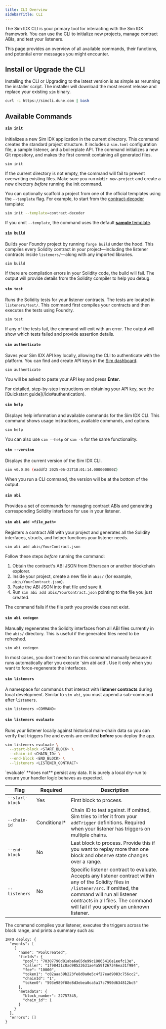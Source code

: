 ```yaml
---
title: CLI Overview
sidebarTitle: CLI
---
```


The Sim IDX CLI is your primary tool for interacting with the Sim IDX framework.
You can use the CLI to initialize new projects, manage contract ABIs, and test your listeners.

This page provides an overview of all available commands, their functions, and potential error messages you might encounter.

## Install or Upgrade the CLI

Installing the CLI or Upgrading to the latest version is as simple as rerunning the installer script.
The installer will download the most recent release and replace your existing `sim` binary.

```bash
curl -L https://simcli.dune.com | bash
```

## Available Commands

#### `sim init`

Initializes a new Sim IDX application in the current directory.
This command creates the standard project structure.
It includes a `sim.toml` configuration file, a sample listener, and a boilerplate API.
The command initializes a new Git repository, and makes the first commit containing all generated files.

```bash
sim init
```

If the current directory is not empty, the command will fail to prevent overwriting existing files.
Make sure you run `mkdir new-project` and create a new directory _before_ running the init command.

You can optionally scaffold a project from one of the official templates using the `--template` flag.
For example, to start from the [contract-decoder](https://github.com/duneanalytics/sim-idx-example-contract-decoder) template:

```bash
sim init --template=contract-decoder
```

If you omit `--template`, the command uses the default [**sample** template](https://github.com/duneanalytics/sim-idx-example-sample-app).

#### `sim build`

Builds your Foundry project by running `forge build` under the hood. This compiles every Solidity contract in your project—including the listener contracts inside `listeners/`—along with any imported libraries.

```bash
sim build
```

If there are compilation errors in your Solidity code, the build will fail.
The output will provide details from the Solidity compiler to help you debug.

#### `sim test`

Runs the Solidity tests for your listener contracts.
The tests are located in `listeners/test/`.
This command first compiles your contracts and then executes the tests using Foundry.

```bash
sim test
```

If any of the tests fail, the command will exit with an error.
The output will show which tests failed and provide assertion details.

#### `sim authenticate`

Saves your Sim IDX API key locally, allowing the CLI to authenticate with the platform.
You can find and create API keys in the [Sim dashboard](https://sim.dune.com/).

```bash
sim authenticate
```

You will be asked to paste your API key and press **Enter**.

<Note>
For detailed, step-by-step instructions on obtaining your API key, see the [Quickstart guide](/idx#authentication).
</Note>

#### `sim help`

Displays help information and available commands for the Sim IDX CLI.
This command shows usage instructions, available commands, and options.

```bash
sim help
```

You can also use `sim --help` or `sim -h` for the same functionality.

#### `sim --version`

Displays the current version of the Sim IDX CLI.

```bash
sim v0.0.86 (eaddf2 2025-06-22T18:01:14.000000000Z)
```

<Note>
When you run a CLI command, the version will be at the bottom of the output.
</Note>

#### `sim abi`

Provides a set of commands for managing contract ABIs and generating corresponding Solidity interfaces for use in your listener.

#### `sim abi add <file_path>`

Registers a contract ABI with your project and generates all the Solidity interfaces, structs, and helper functions your listener needs.

```bash
sim abi add abis/YourContract.json
```

Follow these steps _before_ running the command:

1. Obtain the contract's ABI JSON from Etherscan or another blockchain explorer.
2. Inside your project, create a new file in `abis/` (for example, `abis/YourContract.json`).
3. Paste the ABI JSON into that file and save it.
4. Run `sim abi add abis/YourContract.json` pointing to the file you just created.

The command fails if the file path you provide does not exist.

#### `sim abi codegen`

Manually regenerates the Solidity interfaces from all ABI files currently in the `abis/` directory. This is useful if the generated files need to be refreshed.

```bash
sim abi codegen
```

<Note>
In most cases, you don't need to run this command manually because it runs automatically after you execute `sim abi add`. Use it only when you want to force-regenerate the interfaces.
</Note>

#### `sim listeners`

A namespace for commands that interact with **listener contracts** during local development.
Similar to `sim abi`, you must append a sub-command after `listeners`.

```bash
sim listeners <COMMAND>
```

#### `sim listeners evaluate`

Runs your listener locally against historical main-chain data so you can verify that triggers fire and events are emitted **before** you deploy the app.

```bash
sim listeners evaluate \
  --start-block <START_BLOCK> \
  --chain-id <CHAIN_ID> \
  --end-block <END_BLOCK> \
  --listeners <LISTENER_CONTRACT>
```

<Info>
`evaluate` **does not** persist any data. It is purely a local dry-run to ensure your handler logic behaves as expected.
</Info>

| Flag | Required | Description |
|------|----------|-------------|
| `--start-block` | Yes | First block to process. |
| `--chain-id` | Conditional* | Chain ID to test against. If omitted, Sim tries to infer it from your `addTrigger` definitions. Required when your listener has triggers on multiple chains. |
| `--end-block` | No | Last block to process. Provide this if you want to replay more than one block and observe state changes over a range. |
| `--listeners` | No | Specific listener contract to evaluate. Accepts any listener contract within any of the Solidity files in `/listener/src`. If omitted, the command will run all listener contracts in all files. The command will fail if you specify an unknown listener. |

The command compiles your listener, executes the triggers across the block range, and prints a summary such as:

```text
INFO deploy: {
  "events": [
    {
      "name": "PoolCreated",
      "fields": {
        "pool": "70307790d81aba6a65de99c18865416e1eefc13e",
        "caller": "1f98431c8ad98523631ae4a59f267346ea31f984",
        "fee": "10000",
        "token1": "c02aaa39b223fe8d0a0e5c4f27ead9083c756cc2",
        "chainId": "1",
        "token0": "593e989f08e8d3ebea0ca5a17c7990d634812bc5"
      },
      "metadata": {
        "block_number": 22757345,
        "chain_id": 1
      }
    }
  ],
  "errors": []
}
```
